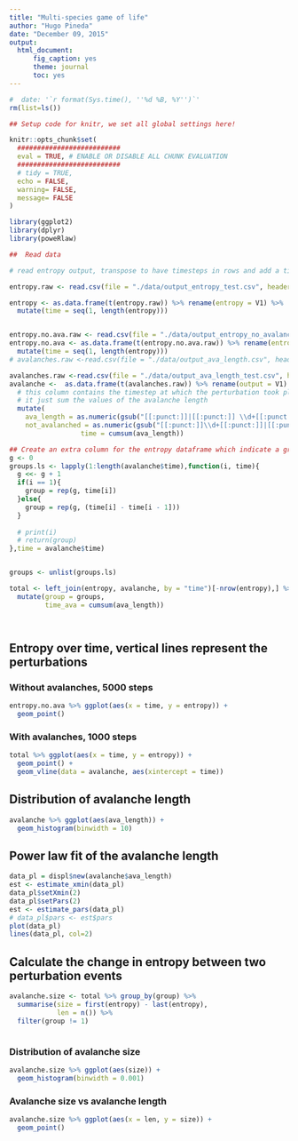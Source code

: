 ```yaml
---
title: "Multi-species game of life"
author: "Hugo Pineda"
date: "December 09, 2015"
output:
  html_document:
      fig_caption: yes
      theme: journal
      toc: yes
---
```


```r

#  date: '`r format(Sys.time(), ''%d %B, %Y'')`'
rm(list=ls())

## Setup code for knitr, we set all global settings here!

knitr::opts_chunk$set(
  ##########################
  eval = TRUE, # ENABLE OR DISABLE ALL CHUNK EVALUATION
  ##########################
  # tidy = TRUE,
  echo = FALSE,
  warning= FALSE, 
  message= FALSE
)

```


```r
library(ggplot2)
library(dplyr)
library(poweRlaw)

```


```r
##  Read data

# read entropy output, transpose to have timesteps in rows and add a time column which is a sequence from 1 till the length of the entropy column

entropy.raw <- read.csv(file = "./data/output_entropy_test.csv", header = F)

entropy <- as.data.frame(t(entropy.raw)) %>% rename(entropy = V1) %>% 
  mutate(time = seq(1, length(entropy)))


entropy.no.ava.raw <- read.csv(file = "./data/output_entropy_no_avalanches.csv", header = F)
entropy.no.ava <- as.data.frame(t(entropy.no.ava.raw)) %>% rename(entropy = V1) %>% 
  mutate(time = seq(1, length(entropy)))
# avalanches.raw <-read.csv(file = "./data/output_ava_length.csv", header = F) 

avalanches.raw <-read.csv(file = "./data/output_ava_length_test.csv", header = F) 
avalanche <-  as.data.frame(t(avalanches.raw)) %>% rename(output = V1)  %>% 
  # this column contains the timestep at which the perturbation took place
  # it just sum the values of the avalanche length
  mutate(
    ava_length = as.numeric(gsub("[[:punct:]]|[[:punct:]] \\d+[[:punct:]]", "", as.character(output))),
    not_avalanched = as.numeric(gsub("[[:punct:]]\\d+[[:punct:]]|[[:punct:]]", "", as.character(output))),
                  time = cumsum(ava_length))
```



```r
## Create an extra column for the entropy dataframe which indicate a group for each avalanche event
g <- 0
groups.ls <- lapply(1:length(avalanche$time),function(i, time){
  g <<- g + 1
  if(i == 1){
    group = rep(g, time[i])  
  }else{
    group = rep(g, (time[i] - time[i - 1]))  
  }
  
  # print(i)
  # return(group)
},time = avalanche$time)


groups <- unlist(groups.ls)

total <- left_join(entropy, avalanche, by = "time")[-nrow(entropy),] %>% 
  mutate(group = groups,
         time_ava = cumsum(ava_length))




```


## Entropy over time, vertical lines represent the perturbations

### Without avalanches, 5000 steps
```r
entropy.no.ava %>% ggplot(aes(x = time, y = entropy)) +
  geom_point() 


```

### With avalanches, 1000 steps
```r
total %>% ggplot(aes(x = time, y = entropy)) +
  geom_point() +
  geom_vline(data = avalanche, aes(xintercept = time))
```

## Distribution of avalanche length

```r
avalanche %>% ggplot(aes(ava_length)) +
  geom_histogram(binwidth = 10)
```

## Power law fit of the avalanche length
```r
data_pl = displ$new(avalanche$ava_length)
est <- estimate_xmin(data_pl)
data_pl$setXmin(2)
data_pl$setPars(2)
est <- estimate_pars(data_pl)
# data_pl$pars <- est$pars
plot(data_pl)
lines(data_pl, col=2)

```


## Calculate the change in entropy between two perturbation events

```r
avalanche.size <- total %>% group_by(group) %>% 
  summarise(size = first(entropy) - last(entropy),
            len = n()) %>% 
  filter(group != 1)



```

### Distribution of avalanche size
```r
avalanche.size %>% ggplot(aes(size)) +
  geom_histogram(binwidth = 0.001)

```

### Avalanche size vs avalanche length
```r
avalanche.size %>% ggplot(aes(x = len, y = size)) +
  geom_point()

```

